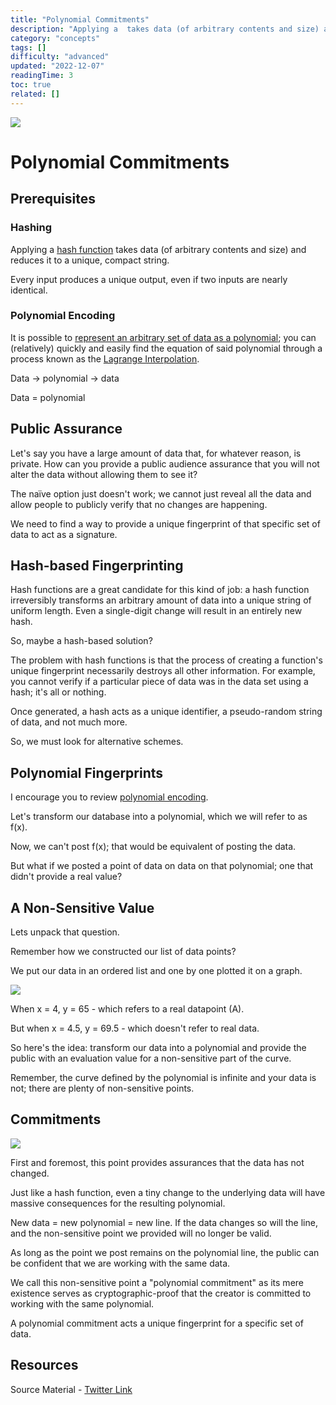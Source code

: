 ```yaml
---
title: "Polynomial Commitments"
description: "Applying a  takes data (of arbitrary contents and size) and reduces it to a unique, compact string."
category: "concepts"
tags: []
difficulty: "advanced"
updated: "2022-12-07"
readingTime: 3
toc: true
related: []
---
```


![](/images/polynomial-commitments-1.jpeg)

# Polynomial Commitments

## Prerequisites

### Hashing

Applying a [hash function](https://inevitableeth.com/home/concepts/hash) takes data (of arbitrary contents and size) and reduces it to a unique, compact string. 

Every input produces a unique output, even if two inputs are nearly identical.

### Polynomial Encoding

It is possible to [represent an arbitrary set of data as a polynomial](/concepts/polynomial-encoding); you can (relatively) quickly and easily find the equation of said polynomial through a process known as the [Lagrange Interpolation](https://en.wikipedia.org/wiki/Lagrange_polynomial).

Data → polynomial → data

Data = polynomial

## Public Assurance

Let's say you have a large amount of data that, for whatever reason, is private. How can you provide a public audience assurance that you will not alter the data without allowing them to see it?

The naïve option just doesn't work; we cannot just reveal all the data and allow people to publicly verify that no changes are happening. 

We need to find a way to provide a unique fingerprint of that specific set of data to act as a signature.

## Hash-based Fingerprinting

Hash functions are a great candidate for this kind of job: a hash function irreversibly transforms an arbitrary amount of data into a unique string of uniform length. Even a single-digit change will result in an entirely new hash. 

So, maybe a hash-based solution?

The problem with hash functions is that the process of creating a function's unique fingerprint necessarily destroys all other information. For example, you cannot verify if a particular piece of data was in the data set using a hash; it's all or nothing. 

Once generated, a hash acts as a unique identifier, a pseudo-random string of data, and not much more.

So, we must look for alternative schemes.

## Polynomial Fingerprints

I encourage you to review [polynomial encoding](/concepts/polynomial-encoding). 

Let's transform our database into a polynomial, which we will refer to as f(x). 

Now, we can't post f(x); that would be equivalent of posting the data. 

But what if we posted a point of data on data on that polynomial; one that didn't provide a real value?

## A Non-Sensitive Value

Lets unpack that question. 

Remember how we constructed our list of data points? 

We put our data in an ordered list and one by one plotted it on a graph. 

![](/images/polynomial-commitments-2.jpeg)

When x = 4, y = 65 - which refers to a real datapoint (A). 

But when x = 4.5, y = 69.5 - which doesn't refer to real data.

So here's the idea: transform our data into a polynomial and provide the public with an evaluation value for a non-sensitive part of the curve. 

Remember, the curve defined by the polynomial is infinite and your data is not; there are plenty of non-sensitive points.

## Commitments

![](/images/polynomial-commitments-3.jpeg)

First and foremost, this point provides assurances that the data has not changed. 

Just like a hash function, even a tiny change to the underlying data will have massive consequences for the resulting polynomial.

New data = new polynomial = new line. If the data changes so will the line, and the non-sensitive point we provided will no longer be valid. 

As long as the point we post remains on the polynomial line, the public can be confident that we are working with the same data.

We call this non-sensitive point a "polynomial commitment" as its mere existence serves as cryptographic-proof that the creator is committed to working with the same polynomial. 

A polynomial commitment acts a unique fingerprint for a specific set of data.

## Resources

Source Material - [Twitter Link](https://twitter.com/logarithmicrex/status/1581462447491194880)

